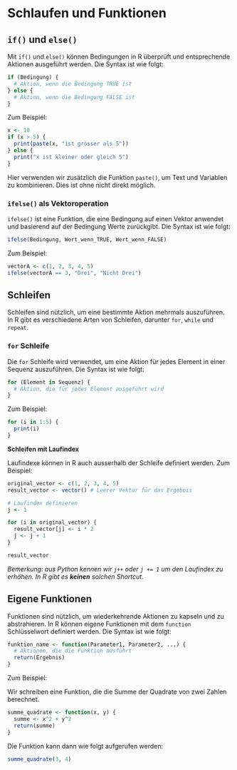 # Schlaufen und Funktionen

## `if()` und `else()`

Mit `if()` und `else()` können Bedingungen in R überprüft und entsprechende Aktionen ausgeführt werden. Die Syntax ist wie folgt:

```r
if (Bedingung) {
  # Aktion, wenn die Bedingung TRUE ist
} else {
  # Aktion, wenn die Bedingung FALSE ist
}
```

Zum Beispiel:

```r
x <- 10
if (x > 5) {
  print(paste(x, "ist grösser als 5"))
} else {
  print("x ist kleiner oder gleich 5")
}

```

Hier verwenden wir zusätzlich die Funktion `paste()`, um Text und Variablen zu kombinieren. Dies ist ohne nicht direkt möglich.

### `ifelse()` als Vektoroperation

`ifelse()` ist eine Funktion, die eine Bedingung auf einen Vektor anwendet und basierend auf der Bedingung Werte zurückgibt. Die Syntax ist wie folgt:

```r
ifelse(Bedingung, Wert_wenn_TRUE, Wert_wenn_FALSE)
```

Zum Beispiel:

```r
vectorA <- c(1, 2, 3, 4, 5)
ifelse(vectorA == 3, "Drei", "Nicht Drei")
```

## Schleifen

Schleifen sind nützlich, um eine bestimmte Aktion mehrmals auszuführen. In R gibt es verschiedene Arten von Schleifen, darunter `for`, `while` und `repeat`.

### `for` Schleife

Die `for` Schleife wird verwendet, um eine Aktion für jedes Element in einer Sequenz auszuführen. Die Syntax ist wie folgt:

```r
for (Element in Sequenz) {
  # Aktion, die für jedes Element ausgeführt wird
}
```

Zum Beispiel:

```r
for (i in 1:5) {
  print(i)
}
```

**Schleifen mit Laufindex**

Laufindexe können in R auch ausserhalb der Schleife definiert werden. Zum Beispiel:

```r
original_vector <- c(1, 2, 3, 4, 5)
result_vector <- vector() # Leerer Vektor für das Ergebnis

# Laufindex definieren
j <- 1

for (i in original_vector) {
  result_vector[j] <- i * 2
  j <- j + 1
}

result_vector
```

*Bemerkung: aus Python kennen wir `j++` oder `j += 1` um den Laufindex zu erhöhen. In R gibt es **keinen** solchen Shortcut.*

## Eigene Funktionen

Funktionen sind nützlich, um wiederkehrende Aktionen zu kapseln und zu abstrahieren. In R können eigene Funktionen mit dem `function` Schlüsselwort definiert werden. Die Syntax ist wie folgt:

```r
funktion_name <- function(Parameter1, Parameter2, ...) {
  # Aktionen, die die Funktion ausführt
  return(Ergebnis)
}
```

Zum Beispiel:

Wir schreiben eine Funktion, die die Summe der Quadrate von zwei Zahlen berechnet.

```r
summe_quadrate <- function(x, y) {
  summe <- x^2 + y^2
  return(summe)
}
```

Die Funktion kann dann wie folgt aufgerufen werden:

```r
summe_quadrate(3, 4)
```
